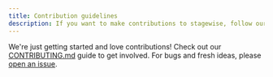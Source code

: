 ```yaml
---
title: Contribution guidelines
description: If you want to make contributions to stagewise, follow our guidelines on what to work on and how to make pull requests.
---
```



We're just getting started and love contributions! Check out our [CONTRIBUTING.md](https://github.com/stagewise-io/stagewise/blob/main/CONTRIBUTING.md) guide to get involved. For bugs and fresh ideas, please [open an issue](https://github.com/stagewise-io/stagewise/issues). 